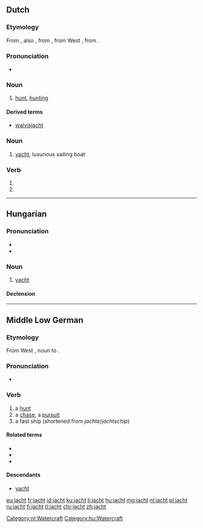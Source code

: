 ==Dutch==
{{wikipedia|dab=jacht|lang=nl}}

===Etymology===
From {{etyl|dum|nl}} {{term|jacht|lang=dum}}, also {{term|jaget|lang=dum}}, from {{etyl|odt|nl}} {{term/t|odt|*jagot}}, from West {{etyl|gem-pro|nl}} {{term/t|gem-pro|*jagōþuz||hunt, hunting}}, from {{etyl|gem-pro|nl}} {{term/t|gem-pro|*jagōną||to hunt}}.

===Pronunciation===
* {{rhymes|ɑxt|lang=nl}}

===Noun===
{{nl-noun|f|-|-}}

# [[hunt]], [[hunting]]

====Derived terms====
* [[walvisjacht]]

===Noun===
{{nl-noun|n|-en|jachtje}}

# [[yacht]], luxurious sailing boat

===Verb===
{{nl-verb-form}}

# {{nl-verb form of|p=123|n=sg|t=pres|m=ind|jachten}}
# {{nl-verb form of|m=imp|jachten}}

[[Category:nl:Watercraft]]

----

==Hungarian==

===Pronunciation===
* {{IPA|/ˈjɒχt/|lang=hu}}
* {{hyphenation|jacht}}

===Noun===
{{hu-noun|ok}}

# [[yacht]] {{gloss|luxurious sailing boat}}

====Declension====
{{hu-decl-ok|jach|t|ot}}{{hu-pos-otok|jacht|j|jai}}

[[Category:hu:Watercraft]]

----

==Middle Low German==

===Etymology===

From West {{etyl|gem-pro|gml}} {{term/t|gem-pro|*jagōþuz||hunt, hunting}}, noun to {{etyl|gem-pro|gml}} {{term/t|gem-pro|*jagōną}}.

===Pronunciation===

* {{IPA|/jʌxt/|lang=gml}}

===Verb===
{{head|gml|noun|g=f}}

# a [[hunt]]
# a [[chase]], a [[pursuit]]
# a fast ship (shortened from ''jachte''/''jachtschip'')

====Related terms====
* {{l|gml|jachteren}}
* {{l|gml|jagen}}
* {{l|gml|jachte}}

====Descendants====
* [[yacht]]

[[eu:jacht]]
[[fr:jacht]]
[[id:jacht]]
[[ku:jacht]]
[[li:jacht]]
[[hu:jacht]]
[[mg:jacht]]
[[nl:jacht]]
[[pl:jacht]]
[[ru:jacht]]
[[fi:jacht]]
[[tl:jacht]]
[[chr:jacht]]
[[zh:jacht]]